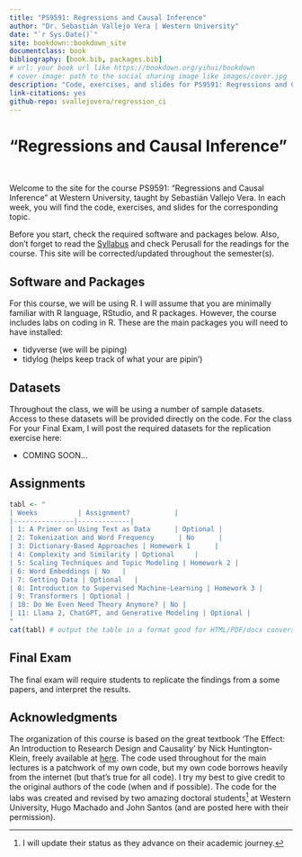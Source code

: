 ```yaml
--- 
title: "PS9591: Regressions and Causal Inference"
author: "Dr. Sebastián Vallejo Vera | Western University"
date: "`r Sys.Date()`"
site: bookdown::bookdown_site
documentclass: book
bibliography: [book.bib, packages.bib]
# url: your book url like https://bookdown.org/yihui/bookdown
# cover-image: path to the social sharing image like images/cover.jpg
description: "Code, exercises, and slides for PS9591: Regressions and Causal Inference"
link-citations: yes
github-repo: svallejovera/regression_ci
---
```

  
# "Regressions and Causal Inference" {.unnumbered}
  
&nbsp;

Welcome to the site for the course PS9591: "Regressions and Causal Inference" at Western University, taught by Sebastián Vallejo Vera. In each week, you will find the code, exercises, and slides for the corresponding topic. 

Before you start, check the required software and packages below. Also, don't forget to read the [Syllabus](https://svallejovera.github.io/files/9594A__Computational_Text_Analysis.pdf) and check Perusall for the readings for the course. This site will be corrected/updated throughout the semester(s).

## Software and Packages

For this course, we will be using R. I will assume that you are minimally familiar with R language, RStudio, and R packages. However, the course includes labs on coding in R. These are the main packages you will need to have installed:

- tidyverse (we will be piping)
- tidylog (helps keep track of what your are pipin')

## Datasets

Throughout the class, we will be using a number of sample datasets. Access to these datasets will be provided directly on the code. For the class For your Final Exam, I will post the required datasets for the replication exercise here:
  
  - COMING SOON... 

## Assignments

```r
tabl <- "
| Weeks          | Assignment?           |
|---------------|-------------|
| 1: A Primer on Using Text as Data      | Optional |
| 2: Tokenization and Word Frequency      | No      |
| 3: Dictionary-Based Approaches | Homework 1      |
| 4: Complexity and Similarity | Optional     |
| 5: Scaling Techniques and Topic Modeling | Homework 2 |
| 6: Word Embeddings | No   |
| 7: Getting Data | Optional   |
| 8: Introduction to Supervised Machine-Learning | Homework 3 |
| 9: Transformers | Optional |
| 10: Do We Even Need Theory Anymore? | No |
| 11: Llama 2, ChatGPT, and Generative Modeling | Optional |
"
cat(tabl) # output the table in a format good for HTML/PDF/docx conversion
```


## Final Exam

The final exam will require students to replicate the findings from a some papers, and interpret the results. 

## Acknowledgments 

The organization of this course is based on the great textbook 'The Effect: An Introduction to Research Design and Causality' by Nick Huntington-Klein, freely available at [here](https://theeffectbook.net/). The code used throughout for the main lectures is a patchwork of my own code, but my own code borrows heavily from the internet (but that's true for all code). I try my best to give credit to the original authors of the code (when and if possible). The code for the labs was created and revised by two amazing doctoral students[^1] at Western University, Hugo Machado and John Santos (and are posted here with their permission). 


[^1]: I will update their status as they advance on their academic journey.
